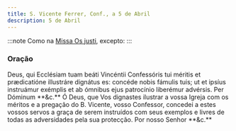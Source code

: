 ```yaml
---
title: S. Vicente Ferrer, Conf., a 5 de Abril
description: 5 de Abril
---
```


:::note
Como na [Missa Os justi](/missal/comum/14confessoresnaopontifices1), excepto:
:::

### Oração

<div class="side-by-side not-content">
  <span class="text-justify">
    Deus, qui Ecclésiam tuam beáti Vincéntii Confessóris tui méritis et
    prædicatióne illustráre dignátus es: concéde nobis fámulis tuis; ut et
    ipsíus instruámur exémplis et ab ómnibus ejus patrocínio liberémur advérsis.
    Per Dóminum **&c.**
  </span>
  <span class="text-justify">
    Ó Deus, que Vos dignastes ilustrar a vossa Igreja com os méritos e a
    pregação do B. Vicente, vosso Confessor, concedei a estes vossos servos a
    graça de serem instruídos com seus exemplos e livres de todas as
    adversidades pela sua protecção. Por nosso Senhor **&c.**
  </span>
</div>
